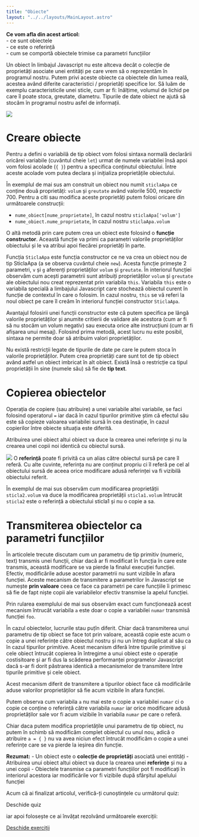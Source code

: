 ```yaml
---
title: "Obiecte"
layout: "../../layouts/MainLayout.astro"
---
```



<Box knowledge>
<strong>Ce vom afla din acest articol:</strong>
 <br/>- ce sunt obiectele
 <br/>- ce este o referință
 <br/>- cum se comportă obiectele trimise ca parametri funcțiilor
</Box>

Un obiect în limbajul Javascript nu este altceva decât o colecție de proprietăți asociate unei entități pe care vrem să o reprezentăm în programul nostru. Putem privi aceste obiecte ca obiectele din lumea reală, acestea având diferite caracteristici / proprietăți specifice lor. Să luăm de exemplu caracteristicile unei sticle, cum ar fi: înălțime, volumul de lichid pe care îl poate stoca, greutate, diametru. Tipurile de date obiect ne ajută să stocăm în programul nostru asfel de informații.

<img src="../assets/imgs/sticla.png" class="img-box" />

# Creare obiecte #
Pentru a defini o variabilă de tip obiect vom folosi sintaxa normală declarării oricărei variabile (cuvântul cheie <code>let</code>) urmat de numele variabilei însă apoi vom folosi acolade (<code>{ }</code>) pentru a specifica conținutul obiectului. Între aceste acolade vom putea declara și inițializa proprietățile obiectului.

<div class="algovis" config-id="obiecte-basics.json" av-selected="0"></div>

În exemplul de mai sus am construit un obiect nou numit <code>sticlaApa</code> ce conține două proprietăți:  <code>volum</code> și <code>greutate</code> având valorile 500, respectiv 700. Pentru a citi sau modifica aceste proprietăți putem folosi oricare din următoarele construcții:
- <code>nume_obiect[nume_proprietate]</code>, în cazul nostru <code>sticlaApa['volum']</code>
- <code>nume_obiect.nume_proprietate</code>, în cazul nostru <code>sticlaApa.volum</code>

O altă metodă prin care putem crea un obiect este folosind o <strong>funcție constructor</strong>. Această funcție va primi ca parametri valorile proprietăților obiectului și le va atribui apoi fiecărei proprietăți în parte.

<div class="algovis" config-id="obiecte-basics.json" av-selected="1"></div>

Funcția <code>SticlaApa</code> este funcția constructor ce ne va crea un obiect nou de tip SticlaApa (a se observa cuvântul cheie <code>new</code>). Acesta funcție primește 2 parametri, <code>v</code> și <code>g</code> aferenți proprietăților <code>volum</code> și <code>greutate</code>. În interiorul funcției observăm cum acești parametrii sunt atribuiți proprietăților <code>volum</code> și <code>greutate</code> ale obiectului nou creat reprezentat prin variabila <code>this</code>. Variabila <code>this</code> este o variabila specială a limbajului Javascript care stochează obiectul curent în funcție de contextul în care o folosim. În cazul nostru,  <code>this</code> se vă referi la noul obiect pe care îl creăm în interiorul funcției constructor <code>SticlaApa</code>. 

Avantajul folosirii unei funcții constructor este că putem specifica pe lângă valorile proprietăților și anumite critierii de validare ale acestora (cum ar fi să nu stocăm un volum negativ) sau executa orice alte instrucțiuni (cum ar fi afișarea unui mesaj). Folosind prima metodă, acest lucru nu este posibil, sintaxa ne permite doar să atribuim valori proprietăților.

<div class="algovis" config-id="obiecte-basics.json" av-selected="2"></div>

<Box info>
Nu există restricții legate de tipurile de date pe care le putem stoca în valorile proprietăților. Putem crea proprietăți care sunt tot de tip obiect având astfel un obiect imbricat în alt obiect. Există însă o restricție ca tipul proprietății în sine (numele său) să fie de <strong>tip text</strong>.
</Box>

# Copierea obiectelor #
Operația de copiere (sau atribuire) a unei variabile altei variabile, se faci folosind operatorul <code>=</code> iar dacă în cazul tipurilor primitive știm că efectul său este să copieze valoarea variabilei sursă în cea destinație, în cazul copierilor între obiecte situația este diferită.

Atribuirea unei obiect altui obiect va duce la crearea unei referințe și nu la crearea unei copii noi identică cu obiectul sursă.

<img src="../assets/imgs/referinte0.png" class="img-box" />

<Box info>
O <strong>referință</strong> poate fi privită ca un alias către obiectul sursă pe care îl referă. Cu alte cuvinte, referința nu are conținut propriu ci îl referă pe cel al obiectului sursă de aceea orice modificare adusă referinței va fi vizibilă obiectului referit.
</Box>

<div class="algovis" config-id="obiecte-basics.json" av-selected="5"></div>

În exemplul de mai sus observăm cum modificarea proprietății <code>sticla2.volum</code> va duce la modificarea proprietății  <code>sticla1.volum</code> întrucât  <code>sticla2</code> este o referință a obiectului sticla1 și nu o copie a sa.

# Transmiterea obiectelor ca parametri funcțiilor #
În articolele trecute discutam cum un parametru de tip primitiv (numeric, text) transmis unei funcții, chiar dacă ar fi modificat în funcția în care este transmis, această modificare se va pierde la finalul execuției funcției. Efectiv, modificările aduse acestor parametrii nu sunt vizibile în afara funcției. Aceste mecanism de transmitere a parametrilor în Javascript se numește <strong>prin valoare</strong> ceea ce face ca parametri pe care funcțiile îi primesc să fie de fapt niște copii ale variabilelor efectiv transmise la apelul funcției.

<div class="algovis" config-id="obiecte-basics.json" av-selected="3"></div>

Prin rularea exemplului de mai sus observăm exact cum funcționează acest mecanism întrucât variabila <code>a</code> este doar o copie a variabilei <code>numar</code> transmisă funcției <code>foo</code>.

În cazul obiectelor, lucrurile stau puțîn diferit. Chiar dacă transmiterea unui parametru de tip obiect se face tot prin valoare, această copie este acum o copie a unei referințe către obiectul nostru și nu un întreg duplicat al său ca în cazul tipurilor primitive. Acest mecanism diferă între tipurile primitive și cele obiect întrucât copierea în întregime a unui obiect este o operație costisitoare și ar fi dus la scăderea performanței programelor Javascript dacă s-ar fi dorit păstrarea identică a mecanismelor de transmitere între tipurile primitive și cele obiect.

Acest mecanism diferit de transmitere a tipurilor obiect face că modificările aduse valorilor proprietăților să fie acum vizibile în afara funcției. 

<div class="algovis" config-id="obiecte-basics.json" av-selected="4"></div>

Putem observa cum variabila <code>a</code> nu mai este o copie a variabilei <code>numar</code> ci o copie ce conține o referință către variabila <code>numar</code> iar orice modificare adusă proprietăților sale vor fi acum vizibile în variabila <code>numar</code> pe care o referă.

Chiar daca putem modifica proprietățile unui parametru de tip obiect, nu putem în schimb să modificăm complet obiectul cu unul nou, adică o atribuire <code>a = { }</code> nu va avea niciun efect întrucât modificăm o copie a unei referințe care se va pierde la ieșirea din funcție.

<Box attention>
<strong>Rezumat:</strong>
- Un obiect este o <strong>colecție de proprietăți</strong> asociată unei entități
- Atribuirea unui obiect altui obiect va duce la crearea unei <strong>referințe</strong> și nu a unei copii
- Obiectele transmise ca parametri funcțiilor pot fi modificați în interiorul acestora iar modificările vor fi vizibile după sfârșitul apelului funcției
</Box>

<div class="has-text-align-center">
<p>Acum că ai finalizat articolul, verifică-ți cunoștințele cu următorul quiz:</p>
<a config-id="obiecte.json" class="av-quiz av-btn-sm">Deschide quiz</a>
<p>iar apoi folosește ce ai învățat rezolvând următoarele exerciții:</p>
<a class="av-btn-sm" href="/exercitii-obiecte/" target="_blank" rel="noopener">Deschide exerciții</a>
</div>